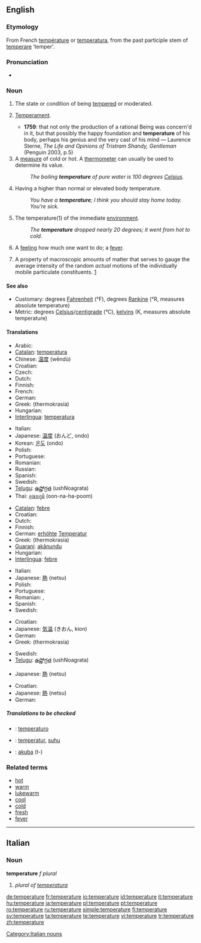 {{see|température}}
{{wikipedia}}
==English==

===Etymology===
From French [[température]] or {{L.}} [[temperatura]], from the past participle stem of [[temperare]] ‘temper’.

===Pronunciation===
{{IPA|/ˈtɛmpərɪʧə/}}
*{{audio|en-us-temperature.ogg|Audio (US)}}

===Noun===
{{en-noun}}

# {{obsolete}} The state or condition of being [[tempered]] or moderated.
# {{obsolete}} [[temperament|Temperament]].
#*'''1759''': that not only the production of a rational Being was concern'd in it, but that possibly the happy foundation and '''temperature''' of his body, perhaps his genius and the very cast of his mind — Laurence Sterne, ''The Life and Opinions of Tristram Shandy, Gentleman'' (Penguin 2003, p.5)
# A [[measure]] of cold or hot. A [[thermometer]] can usually be used to determine its value.
#:''The boiling '''temperature''' of pure water is 100 degrees [[Celsius]].''
# Having a higher than normal or elevated body temperature.
#:''You have a '''temperature'''; I think you should stay home today. You’re sick.''
# {{italbrac|when not used in relation with something}} The temperature(1) of the immediate [[environment]].
#:''The '''temperature''' dropped nearly 20 degrees; it went from hot to cold''.
# A [[feeling]] how much one want to do; a [[fever]].
# {{context|thermodynamics}} A property of macroscopic amounts of matter that serves to gauge the average intensity of the random ''actual'' motions of the individually mobile particulate constituents. [http://arxiv.org/pdf/physics/0004055]

====See also====
*Customary: degrees [[Fahrenheit]] (°F), degrees [[Rankine]] (°R, measures absolute temperature)
*Metric: degrees [[Celsius]]/[[centigrade]] (°C), [[kelvin]]s (K, measures absolute temperature)

====Translations====
{{trans-top|A measure of cold or hot}}
*Arabic: {{ARchar|[[درجة الحرارة]]}} {{unicode|(dárajet al-ħarára)}} {{f}}
*[[Catalan]]: [[temperatura]] {{f}}
*Chinese: [[温度]] (wēndù)
*Croatian: {{t-|hr|temperatura|f}}
* Czech: {{t-|cs|teplota|f}}
* Dutch: {{t-|nl|temperatuur|m}}
* Finnish: {{t+|fi|lämpötila}}
* French: {{t+|fr|température}}
* German: {{t+|de|Temperatur|f}}
*Greek: {{t+|el|θερμοκρασία|f|sc=Grek}} (thermokrasía)
* Hungarian: {{t-|hu|hőmérséklet}}
*[[Interlingua]]: [[temperatura]]
{{trans-mid}}
* Italian: {{t+|it|temperatura|f}}
*Japanese: [[温度]] (おんど, ondo)
*Korean: [[온도]] (ondo)
* Polish: {{t+|pl|temperatura|f}}
* Portuguese: {{t+|pt|temperatura|f}}
* Romanian: {{t-|ro|temperatură|f}}
* Russian: {{t-|ru|температура|f|tr=temperatúra|sc=Cyrl}}
* Spanish: {{t+|es|temperatura|f}}
* Swedish: {{t+|sv|temperatur}}
*[[Telugu]]: [[ఉష్ణోగ్రత]] (ushNoagrata)
*Thai: [[อุณหภูมิ]] (oon-na-ha-poom)
{{trans-bottom}}

{{trans-top|Having a higher than normal or elevated body temperature}}
*[[Catalan]]: [[febre]] {{f}}
*Croatian: {{t-|hr|temperatura|f}}
* Dutch: {{t+|nl|verhoging|f}}
* Finnish: {{t+|fi|kuume}}
*German: [[erhöht]]e [[Temperatur]] {{f}}
*Greek: {{t+|el|θερμοκρασία|f|sc=Grek}} (thermokrasía)
*[[Guarani]]: [[akãnundu]]
* Hungarian: {{t-|hu|láz}}
*[[Interlingua]]: [[febre]]
{{trans-mid}}
* Italian: {{t+|it|febbre|f}}
*Japanese: [[熱]] (netsu)
* Polish: {{t-|pl|gorączka|f}}
* Portuguese: {{t+|pt|febre|f}}
* Romanian: {{t-|ro|temperatură|f}}, {{t-|ro|febră|f}}
* Spanish: {{t+|es|fiebre|f}}
* Swedish: {{t+|sv|feber}}
{{trans-bottom}}

{{trans-top|The temperature of the immediate environment}}
*Croatian: {{t-|hr|temperatura|f}}
*Japanese: [[気温]] (きおん, kion)
* German: {{t+|de|Temperatur|f}}
*Greek: {{t+|el|θερμοκρασία|f|sc=Grek}} (thermokrasía)
{{trans-mid}}
* Swedish: {{t+|sv|temperatur}}
*[[Telugu]]: [[ఉష్ణోగ్రత]] (ushNoagrata)
{{trans-bottom}}

{{trans-top|A feeling how much one want to do}}
*Japanese: [[熱]] (netsu)
{{trans-mid}}
{{trans-bottom}}

{{trans-top|in thermodynamics}}
*Croatian: {{t-|hr|temperatura|f}}
*Japanese: [[熱]] (netsu)
* German: {{t+|de|Temperatur|f}}
{{trans-mid}}
{{trans-bottom}}

=====Translations to be checked=====
{{checktrans}}

*{{ttbc|Esperanto}}: [[temperaturo]]
*{{ttbc|Indonesian}}: [[temperatur]], [[suhu]]
*{{ttbc|Tupinambá}}: [[akuba]] (t-)

===Related terms===
*[[hot]]
*[[warm]]
*[[lukewarm]]
*[[cool]]
*[[cold]]
*[[fresh]]
*[[fever]]

----

==Italian==

===Noun===
'''temperature''' ''f plural''

# ''plural of [[temperatura]]''

[[Category:Italian nouns]]

[[de:temperature]]
[[fr:temperature]]
[[io:temperature]]
[[id:temperature]]
[[it:temperature]]
[[hu:temperature]]
[[ja:temperature]]
[[pl:temperature]]
[[pt:temperature]]
[[ro:temperature]]
[[ru:temperature]]
[[simple:temperature]]
[[fi:temperature]]
[[sv:temperature]]
[[ta:temperature]]
[[te:temperature]]
[[vi:temperature]]
[[tr:temperature]]
[[zh:temperature]]